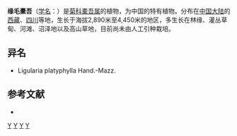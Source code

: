 {{Speciesbox 
| genus = Ligularia
| species = liatroides
| authority = (C. Winkl.) Hand.-Mazz.
}}

'''缘毛橐吾'''（[[学名|学名]]：{{lang|la|''Ligularia liatroides''}}）是[[菊科|菊科]][[橐吾属|橐吾属]]的植物，为中国的特有植物。分布在[[中国大陆|中国大陆]]的[[西藏|西藏]]、[[四川|四川]]等地，生长于海拔2,890米至4,450米的地区，多生长在林缘、灌丛草甸、河滩、沼泽地以及高山草地，目前尚未由人工引种栽培。

== 异名 ==
* Ligularia platyphylla Hand.-Mazz.

== 参考文献 ==
<div class="references-small">
* {{cite web| url =http://www.bioinfo.cn/db05/KmzwSpecies.php?action=view&id=4512| title =缘毛橐吾| work =《中国高等植物数据库全库》| publisher =中国科学院微生物研究所| author =昆明植物研究所| accessdate =2009-02-25| deadurl =yes| archiveurl =https://web.archive.org/web/20160305061239/http://www.bioinfo.cn/db05/KmzwSpecies.php?action=view&id=4512| archivedate =2016-03-05}}
</div>
{{Taxonbar|from=Q15231281}}

[[Category:橐吾属|Y]]
[[Category:中國特有植物|Y]]
[[Category:西藏植物|Y]]
[[Category:四川植物|Y]]
